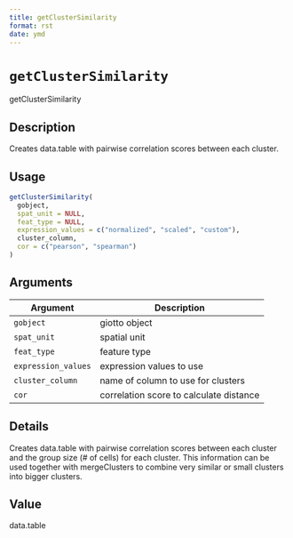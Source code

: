 ```yaml
--- 
title: getClusterSimilarity 
format: rst 
date: ymd 
--- 
```

# `getClusterSimilarity`

getClusterSimilarity


## Description

Creates data.table with pairwise correlation scores between each cluster.


## Usage

```r
getClusterSimilarity(
  gobject,
  spat_unit = NULL,
  feat_type = NULL,
  expression_values = c("normalized", "scaled", "custom"),
  cluster_column,
  cor = c("pearson", "spearman")
)
```


## Arguments

Argument      |Description
------------- |----------------
`gobject`     |     giotto object
`spat_unit`     |     spatial unit
`feat_type`     |     feature type
`expression_values`     |     expression values to use
`cluster_column`     |     name of column to use for clusters
`cor`     |     correlation score to calculate distance


## Details

Creates data.table with pairwise correlation scores between each cluster and
 the group size (# of cells) for each cluster. This information can be used together
 with mergeClusters to combine very similar or small clusters into bigger clusters.


## Value

data.table


